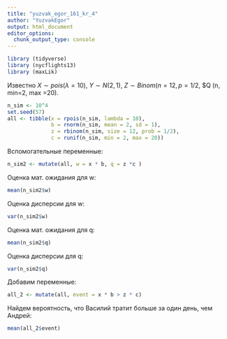 ```yaml
---
title: "yuzvak_egor_161_kr_4"
author: "YuzvakEgor"
output: html_document
editor_options: 
  chunk_output_type: console
---
```

```r
library (tidyverse)
library (nycflights13)
library (maxLik)
```


Известно $X \sim pois(\lambda = 10)$, $Y \sim N(2, 1)$, $Z \sim Binom(n=12, p=1/2$, $Q \runif(n, min=2, max =20).

```r
n_sim <- 10^4
set.seed(57)
all <- tibble(x = rpois(n_sim, lambda = 10),
              b = rnorm(n_sim, mean = 2, sd = 1),
              z = rbinom(n_sim, size = 12, prob = 1/2),
              c = runif(n_sim, min = 2, max = 20))
```
Вспомогательные переменные: 
```r
n_sim2 <- mutate(all, w = x * b, q = z *c )
```

Оценка мат. ожидания для w:
```r
mean(n_sim2$w)
```
Оценка дисперсии для w:
```r
var(n_sim2$w)
```
Оценка мат. ожидания для q:
```r
mean(n_sim2$q)
```
Оценка дисперсии для q:
```r
var(n_sim2$q)
```

Добавим переменные:
```r
all_2 <- mutate(all, event = x * b > z * c)
```

Найдем вероятность, что Василий тратит больше за один день, чем Андрей:
```r
mean(all_2$event)
```









